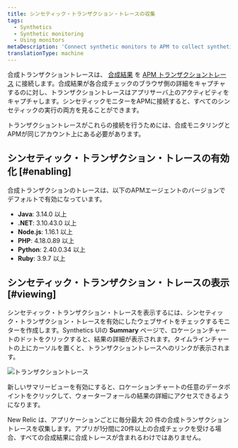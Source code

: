```yaml
---
title: シンセティック・トランザクション・トレースの収集
tags:
  - Synthetics
  - Synthetic monitoring
  - Using monitors
metaDescription: 'Connect synthetic monitors to APM to collect synthetic transaction traces, which collect an APM transaction trace for each monitor result.'
translationType: machine
---
```


合成トランザクショントレースは、 [合成結果](/docs/synthetics/new-relic-synthetics/using-monitors/viewing-monitor-results) を [APM トランザクショントレース](/docs/apm/traces/transaction-traces/transaction-traces) に接続します。合成結果が各合成チェックのブラウザ側の詳細をキャプチャするのに対し、トランザクショントレースはアプリサーバ上のアクティビティをキャプチャします。シンセティックモニターをAPMに接続すると、すべてのシンセティックの実行の両方を見ることができます。

<Callout variant="important">
  トランザクショントレースがこれらの接続を行うためには、合成モニタリングとAPMが同じアカウント上にある必要があります。
</Callout>

## シンセティック・トランザクション・トレースの有効化 [#enabling]

合成トランザクションのトレースは、以下のAPMエージェントのバージョンでデフォルトで有効になっています。

* **Java**: 3.14.0 以上
* **.NET**: 3.10.43.0 以上
* **Node.js**: 1.16.1 以上
* **PHP**: 4.18.0.89 以上
* **Python**: 2.40.0.34 以上
* **Ruby**: 3.9.7 以上

## シンセティック・トランザクション・トレースの表示 [#viewing]

シンセティック・トランザクション・トレースを表示するには、シンセティック・トランザクション・トレースを有効にしたウェブサイトをチェックするモニターを作成します。Synthetics UIの **Summary** ページで、ロケーションチャートのドットをクリックすると、結果の詳細が表示されます。タイムラインチャートの上にカーソルを置くと、トランザクショントレースへのリンクが表示されます。

![トランザクショントレース](./images/transaction-trace.png "トランザクショントレース")

<figcaption>
  新しいサマリービューを有効にすると、ロケーションチャートの任意のデータポイントをクリックして、ウォーターフォールの結果の詳細にアクセスできるようになります。
</figcaption>

New Relic は、アプリケーションごとに毎分最大 20 件の合成トランザクショントレースを収集します。アプリが1分間に20件以上の合成チェックを受ける場合、すべての合成結果に合成トレースが含まれるわけではありません。